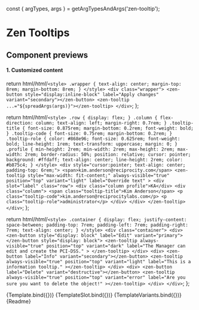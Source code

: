 

const { argTypes, args } = getArgTypesAndArgs('zen-tooltip');

<Meta title="Notifications/Tooltip2" component="zen-tooltip" argTypes={argTypes} />

# Zen Tooltips

## Component previews

#### 1. Customized content

  return html/*html*/`
    <style>
      .wrapper {
        text-align: center;
        margin-top: 8rem;
        margin-bottom: 8rem;
      }
    </style>
    <div class="wrapper">
      <zen-button style="display:inline-block" label="Apply changes" variant="secondary"></zen-button>
      <zen-tooltip ...="${spreadArgs(args)}"></zen-tooltip>
    </div>
  `;
};

  return html/*html*/`
    <style>
      .row {
        display: flex;
      }
      .column {
        flex-direction: column;
        text-align: left;
        margin-right: 0.7rem;
      }
      .tooltip-title {
        font-size: 0.875rem;
        margin-bottom: 0.2rem;
        font-weight: bold;
      }
      .tooltip-code {
        font-size: 0.75rem;
        margin-bottom: 0.2rem;
      }
      .tooltip-role {
        color: #868e96;
        font-size: 0.625rem;
        font-weight: bold;
        line-height: 1rem;
        text-transform: uppercase;
        margin: 0;
      }
      .profile {
        min-height: 2rem;
        min-width: 2rem;
        max-height: 2rem;
        max-width: 2rem;
        border-radius: 50%;
        position: relative;
        cursor: pointer;
        background: #ffdaff;
        text-align: center;
        line-height: 2rem;
        color: #b875c4;
      }
    </style>
    <div style="cursor:pointer; text-align: center; padding-top: 6rem;">
      <span>kim.anderson@reciprocity.com</span>
      <zen-tooltip
        style="max-width: fit-content;"
        always-visible="true"
        position="top"
        variant="light"
        label="Override text"
      >
        <div slot="label" class="row">
          <div class="column profile">KA</div>
          <div class="column">
            <span class="tooltip-title">Kim Anderson</span>
            <p class="tooltip-code">kim.anderson@reciprocitylabs.com</p>
            <p class="tooltip-role">administrator</p>
          </div>
        </div>
      </zen-tooltip>
    </div>
  `;
};

  return html/*html*/`
    <style>
      .container {
        display: flex;
        justify-content: space-between;
        padding-top: 7rem;
        padding-left: 7rem;
        padding-right: 7rem;
        text-align: center;
      }
    </style>
    <div class="container">
      <div>
        <zen-button style="display: block" label="Edit" variant="primary"></zen-button style="display: block">
        <zen-tooltip
          always-visible="true"
          position="top"
          variant="dark"
          label="The Manager can edit and create the PCI-DSS."
        >
        </zen-tooltip>
      </div>
      <div>
        <zen-button label="Info" variant="secondary"></zen-button>
        <zen-tooltip
          always-visible="true"
          position="top"
          variant="light"
          label="This is a information tooltip."
        ></zen-tooltip>
      </div>
      <div>
        <zen-button label="Delete" variant="destructive"></zen-button>
        <zen-tooltip
          always-visible="true"
          position="top"
          variant="error"
          label="Are you sure you want to delete the object!"
        ></zen-tooltip>
      </div>
    </div>
  `;
};

<Canvas>
  <Story
    name="default"
    args={{
      ...args,
      position: 'top',
      variant: 'dark',
      label: 'The Manager can edit and create in the context of the PCI-DSS framework.',
      offset: 10,
    }}>
    {Template.bind({})}
  </Story>
</Canvas>

<ArgsTable story="default" />

<Canvas>
  <Story name="slot" >
    {TemplateSlot.bind({})}
  </Story>
</Canvas>

<Canvas>
  <Story name="variant" >
    {TemplateVariants.bind({})}
  </Story>
</Canvas>

<div class="stencildoc" />
<Description>{Readme}</Description>
